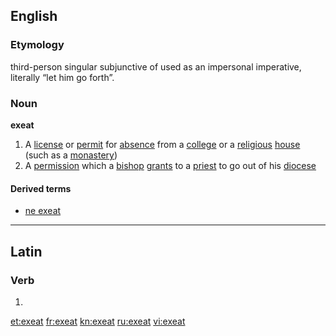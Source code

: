 ==English==

===Etymology===
{{etyl|la|en}} third-person singular subjunctive of {{term|exeo|exeō|depart|lang=la}} used as an impersonal imperative, literally “let him go forth”.

===Noun===
'''exeat'''

# A [[license]] or [[permit]] for [[absence]] from a [[college]] or a [[religious]] [[house]] (such as a [[monastery]])
# A [[permission]] which a [[bishop]] [[grant]]s to a [[priest]] to go out of his [[diocese]]

====Derived terms====
* [[ne exeat]]

----

==Latin==

===Verb===
{{la-verb-form|exeat}}

# {{conjugation of|exeo|exeō|3|s|pres|act|sub|lang=la}}{{la-conj-form-gloss|exeo|3|s|pres|act|sub}}

[[et:exeat]]
[[fr:exeat]]
[[kn:exeat]]
[[ru:exeat]]
[[vi:exeat]]
